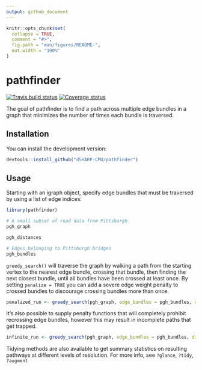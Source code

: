 ```yaml
---
output: github_document
---
```


<!-- README.md is generated from README.Rmd. Please edit that file -->

```r
knitr::opts_chunk$set(
  collapse = TRUE,
  comment = "#>",
  fig.path = "man/figures/README-",
  out.width = "100%"
)
```

# pathfinder

[![Travis build status](https://travis-ci.org/dSHARP-CMU/pathfinder.svg?branch=master)](https://travis-ci.org/dSHARP-CMU/pathfinder)
[![Coverage status](https://codecov.io/gh/dSHARP-CMU/pathfinder/branch/master/graph/badge.svg)](https://codecov.io/github/dSHARP-CMU/pathfinder?branch=master)
  
The goal of pathfinder is to find a path across multiple edge bundles in a graph that minimizes the number of times each bundle is traversed.

## Installation

You can install the development version:

```r
devtools::install_github("dSHARP-CMU/pathfinder")
```

## Usage

Starting with an igraph object, specify edge bundles that must be traversed by using a list of edge indices:

```r
library(pathfinder)
```

```r
# A small subset of road data from Pittsburgh
pgh_graph

pgh_distances

# Edges belonging to Pittsburgh bridges
pgh_bundles
```

`greedy_search()` will traverse the graph by walking a path from the starting vertex to the nearest edge bundle, crossing that bundle, then finding the next closest bundle, until all bundles have been crossed at least once.
By setting `penalize = TRUE` you can add a severe edge weight penalty to crossed bundles to discourage crossing bundles more than once.

```r
penalized_run <- greedy_search(pgh_graph, edge_bundles = pgh_bundles, distances = pgh_distances, penalize = TRUE)
```

It's also possible to supply penalty functions that will completely prohibit recrossing edge bundles, however this may result in incomplete paths that get trapped.

```r
infinite_run <- greedy_search(pgh_graph, edge_bundles = pgh_bundles, distances = pgh_distances, penalize = TRUE, penalty_fun = penalize_inf)
```

Tidying methods are also available to get summary statistics on resulting pathways at different levels of resolution. For more info, see `?glance`, `?tidy`, `?augment`
